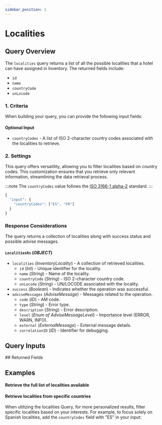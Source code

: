 ```yaml
---
sidebar_position: 1
---
```






# Localities

## Query Overview

The `localities` query returns a list of all the possible localities that a hotel can have assigned in Inventory. The returned fields include:

* `id`
* `name`
* `countryCode`
* `unLocode`

### 1. Criteria

When building your query, you can provide the following input fields:

#### Optional Input
* `countryCodes` - A list of ISO 2-character country codes associated with the localities to retrieve.

### 2. Settings

This query offers versatility, allowing you to filter localities based on country codes. This customization ensures that you retrieve only relevant information, streamlining the data retrieval process.

:::note
The `countryCodes` value follows the [ISO 3166-1 alpha-2](https://en.wikipedia.org/wiki/ISO_3166-1_alpha-2) standard.
:::

```js
{
  "input": {
    "countryCodes": ["ES", "FR"]
  }
}
```

### Response Considerations

The query returns a collection of localities along with success status and possible advise messages.

#### `LocalitiesRs` (*OBJECT*)
* `localities` (*InventoryLocality*) - A collection of retrieved localities.
    * `id` (*Int*) - Unique identifier for the locality.
    * `name` (*String*) - Name of the locality.
    * `countryCode` (*String*) - ISO 2-character country code.
    * `unLocode` (*String*) - UN/LOCODE associated with the locality.
* `success` (*Boolean*) - Indicates whether the operation was successful.
* `adviseMessages` (*AdviseMessage*) - Messages related to the operation.
    * `code` (*ID*) - AM code.
    * `type` (*String*) - Error type.
    * `description` (*String*) - Error description.
    * `level` (*Enum of AdviseMessageLevel*) - Importance level (ERROR, WARN, INFO).
    * `external` (*ExternalMessage*) - External message details.
    * `correlationID` (*ID*) - Identifier for debugging.

## Query Inputs

<InventoryLocalitiesFilterInput />
## Returned Fields

<LocalitiesRs />


## Examples

#### Retrieve the full list of localities available

<GraphqlSample query={localitiesQuery} variables={localitiesVariables} />


#### Retrieve localities from specific countries

When utilizing the localities Query, for more personalized results, filter specific localities based on your interests. For example, to focus solely on Spanish localities, add the `countryCodes` field with "ES" in your input:

<GraphqlSample query={localitiesQuery} variables={localitiesByCountryCodesVariables} />